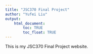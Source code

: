```yaml
---
title: "JSC370 Final Project"
author: "Yufei Liu"
output: 
    html_document:
        toc: TRUE
        toc_float: TRUE
---
```


This is my JSC370 Final Project website.
